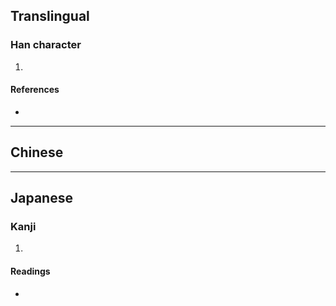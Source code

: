 {{character info/new}}
==Translingual==

===Han character===
{{Han char|rn=72|rad=日|as=04|sn=8|four=|canj=PUA|ids=⿱屯日}}

# {{defn|Han|sort=日04}}

====References====
* {{Han ref|kx=0490.280|dkj=13778|dj=0851.270|hdz=21489.070|uh=65FE|ud=26110}}

----

==Chinese==
{{zh-see|春|v}}

----

==Japanese==

===Kanji===
{{ja-kanji|grade=|rs=日04}}

# {{defn|lang=ja|sort=日04}}

====Readings====
* {{ja-readings|on=[[しゅん]] (shun)|kun=[[はる]] (haru)}}